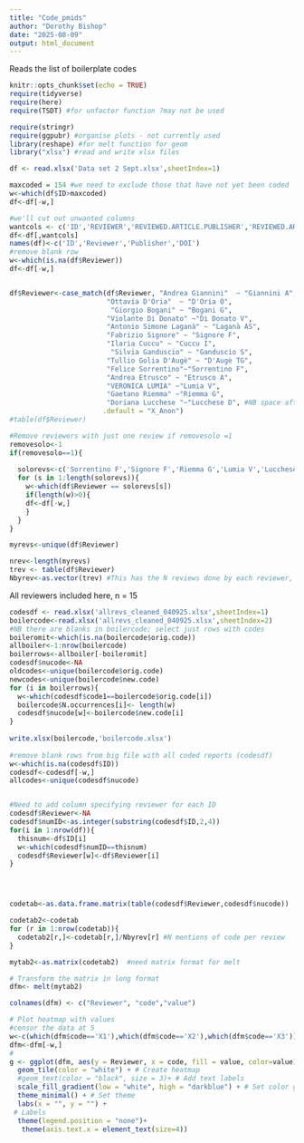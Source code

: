 ```yaml
---
title: "Code_pmids"
author: "Dorothy Bishop"
date: "2025-08-09"
output: html_document
---
```


Reads the list of boilerplate codes 

```r
knitr::opts_chunk$set(echo = TRUE)
require(tidyverse)
require(here)
require(TSDT) #for unfactor function ?may not be used

require(stringr)
require(ggpubr) #organise plots - not currently used
library(reshape) #for melt function for geom
library("xlsx") #read and write xlsx files

```




```r

df <- read.xlsx('Data set 2 Sept.xlsx',sheetIndex=1)

maxcoded = 154 #we need to exclude those that have not yet been coded
w<-which(df$ID>maxcoded)
df<-df[-w,]

#we'll cut out unwanted columns
wantcols <- c('ID','REVIEWER','REVIEWED.ARTICLE.PUBLISHER','REVIEWED.ARTICLE.DOI')
df<-df[,wantcols]
names(df)<-c('ID','Reviewer','Publisher','DOI')
#remove blank row
w<-which(is.na(df$Reviewer))
df<-df[-w,]


df$Reviewer<-case_match(df$Reviewer, "Andrea Giannini"  ~ "Giannini A",
                        "Ottavia D'Oria"  ~ "D'Oria O",
                         "Giorgio Bogani" ~ "Bogani G",
                        "Violante Di Donato" ~"Di Donato V",
                        "Antonio Simone Laganà" ~ "Laganà AS",
                        "Fabrizio Signore" ~ "Signore F",
                        "Ilaria Cuccu" ~ "Cuccu I",
                         "Silvia Ganduscio" ~ "Ganduscio S",
                        "Tullio Golia D'Augè" ~ "D'Augè TG",
                        "Felice Sorrentino"~"Sorrentino F",
                        "Andrea Etrusco" ~ "Etrusco A",
                        "VERONICA LUMIA" ~"Lumia V",
                        "Gaetano Riemma" ~"Riemma G",
                        "Doriana Lucchese "~"Lucchese D", #NB space after name
                       .default = "X_Anon")
#table(df$Reviewer)

#Remove reviewers with just one review if removesolo =1
removesolo<-1
if(removesolo==1){
  
  solorevs<-c('Sorrentino F','Signore F','Riemma G','Lumia V','Lucchese D','Ganduscio S')
  for (s in 1:length(solorevs)){
    w<-which(df$Reviewer == solorevs[s])
    if(length(w)>0){
    df<-df[-w,]
    }
  }
}

myrevs<-unique(df$Reviewer)

nrev<-length(myrevs)
trev <- table(df$Reviewer)
Nbyrev<-as.vector(trev) #This has the N reviews done by each reviewer, in same order as codetab


```

All reviewers included here, n  = 15



```r
codesdf <- read.xlsx('allrevs_cleaned_040925.xlsx',sheetIndex=1)
boilercode<-read.xlsx('allrevs_cleaned_040925.xlsx',sheetIndex=2)
#NB there are blanks in boilercode; select just rows with codes
boileromit<-which(is.na(boilercode$orig.code)) 
allboiler<-1:nrow(boilercode)
boilerrows<-allboiler[-boileromit]
codesdf$nucode<-NA
oldcodes<-unique(boilercode$orig.code)
newcodes<-unique(boilercode$new.code)
for (i in boilerrows){
  w<-which(codesdf$code1==boilercode$orig.code[i])
  boilercode$N.occurrences[i]<- length(w)
  codesdf$nucode[w]<-boilercode$new.code[i]
}
  
write.xlsx(boilercode,'boilercode.xlsx')
 
#remove blank rows from big file with all coded reports (codesdf)
w<-which(is.na(codesdf$ID))
codesdf<-codesdf[-w,]
allcodes<-unique(codesdf$nucode)


#Need to add column specifying reviewer for each ID
codesdf$Reviewer<-NA
codesdf$numID<-as.integer(substring(codesdf$ID,2,4))
for(i in 1:nrow(df)){
  thisnum<-df$ID[i]
  w<-which(codesdf$numID==thisnum)
  codesdf$Reviewer[w]<-df$Reviewer[i]
}




codetab<-as.data.frame.matrix(table(codesdf$Reviewer,codesdf$nucode))

codetab2<-codetab
for (r in 1:nrow(codetab)){
  codetab2[r,]<-codetab[r,]/Nbyrev[r] #N mentions of code per review
}  
```


```r
mytab2<-as.matrix(codetab2)  #need matrix format for melt

# Transform the matrix in long format
dfm<- melt(mytab2)

colnames(dfm) <- c("Reviewer", "code","value")


```


```r
# Plot heatmap with values
#censor the data at 5
w<-c(which(dfm$code=='X1'),which(dfm$code=='X2'),which(dfm$code=='X3'))
dfm<-dfm[-w,]
#
g <- ggplot(dfm, aes(y = Reviewer, x = code, fill = value, color=value)) +
  geom_tile(color = "white") + # Create heatmap
  #geom_text(color = "black", size = 3)+ # Add text labels
  scale_fill_gradient(low = "white", high = "darkblue") + # Set color gradient
  theme_minimal() + # Set theme
  labs(x = "", y = "") + 
 # Labels
  theme(legend.position = "none")+
   theme(axis.text.x = element_text(size=4))
  

```
